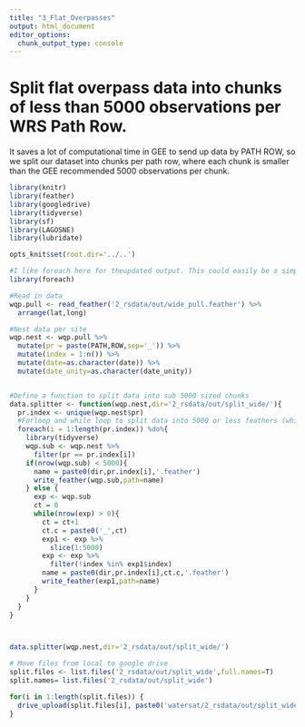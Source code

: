 ```yaml
---
title: "3_Flat_Overpasses"
output: html_document
editor_options: 
  chunk_output_type: console
---
```


# Split flat overpass data into chunks of less than 5000 observations per WRS Path Row. 

It saves a lot of computational time in GEE to send up data by PATH ROW, so we split our dataset into chunks per path row, where each chunk is smaller than the GEE recommended 5000 observations per chunk.

```r
library(knitr)
library(feather)
library(googledrive)
library(tidyverse)
library(sf)
library(LAGOSNE)
library(lubridate)

opts_knit$set(root.dir='../..')

```




```r
#I like foreach here for theupdated output. This could easily be a simple for loop. No parellel. While loops are scary with parellel. 
library(foreach)

#Read in data
wqp.pull <- read_feather('2_rsdata/out/wide_pull.feather') %>%
  arrange(lat,long)

#Nest data per site
wqp.nest <- wqp.pull %>%
  mutate(pr = paste(PATH,ROW,sep='_')) %>%
  mutate(index = 1:n()) %>%
  mutate(date=as.character(date)) %>%
  mutate(date_unity=as.character(date_unity))


#Define a function to split data into sub 5000 sized chunks
data.splitter <- function(wqp.nest,dir='2_rsdata/out/split_wide/'){
  pr.index <- unique(wqp.nest$pr)
  #Forloop and while loop to split data into 5000 or less feathers (which is a data requirement of GEE.)
  foreach(i = 1:length(pr.index)) %do%{
    library(tidyverse)
    wqp.sub <- wqp.nest %>%
      filter(pr == pr.index[i])
    if(nrow(wqp.sub) < 5000){
      name = paste0(dir,pr.index[i],'.feather')
      write_feather(wqp.sub,path=name)
    } else {
      exp <- wqp.sub
      ct = 0
      while(nrow(exp) > 0){
        ct = ct+1
        ct.c = paste0('_',ct)
        exp1 <- exp %>%
          slice(1:5000)
        exp <- exp %>%
          filter(!index %in% exp1$index)
        name = paste0(dir,pr.index[i],ct.c,'.feather')
        write_feather(exp1,path=name)
      }
    }
  }
}



data.splitter(wqp.nest,dir='2_rsdata/out/split_wide/')


```


```r
# Move files from local to google drive
split.files <- list.files('2_rsdata/out/split_wide',full.names=T)
split.names= list.files('2_rsdata/out/split_wide')

for(i in 1:length(split.files)) {
  drive_upload(split.files[i], paste0('watersat/2_rsdata/out/split_wide/',split.names[i]))
}


```


